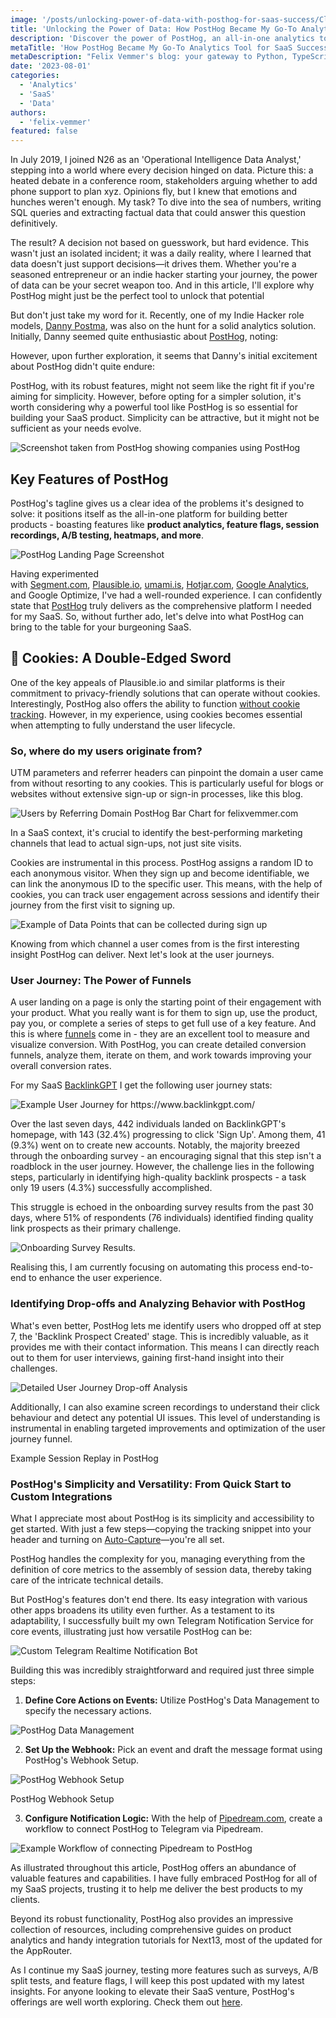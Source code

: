 ```yaml
---
image: '/posts/unlocking-power-of-data-with-posthog-for-saas-success/CleanShot-2023-07-29-at-23.43.24@2x.png'
title: 'Unlocking the Power of Data: How PostHog Became My Go-To Analytics Tool for SaaS Success'
description: 'Discover the power of PostHog, an all-in-one analytics tool for SaaS'
metaTitle: 'How PostHog Became My Go-To Analytics Tool for SaaS Success'
metaDescription: "Felix Vemmer's blog: your gateway to Python, TypeScript, full-stack mastery. Subscribe for exclusive content and become part of our learning community!"
date: '2023-08-01'
categories:
  - 'Analytics'
  - 'SaaS'
  - 'Data'
authors:
  - 'felix-vemmer'
featured: false
---
```


In July 2019, I joined N26 as an 'Operational Intelligence Data Analyst,' stepping into a world where every decision hinged on data. Picture this: a heated debate in a conference room, stakeholders arguing whether to add phone support to plan xyz. Opinions fly, but I knew that emotions and hunches weren't enough. My task? To dive into the sea of numbers, writing SQL queries and extracting factual data that could answer this question definitively.

The result? A decision not based on guesswork, but hard evidence. This wasn't just an isolated incident; it was a daily reality, where I learned that data doesn't just support decisions—it drives them. Whether you're a seasoned entrepreneur or an indie hacker starting your journey, the power of data can be your secret weapon too. And in this article, I'll explore why PostHog might just be the perfect tool to unlock that potential

But don't just take my word for it. Recently, one of my Indie Hacker role models, [Danny Postma](https://twitter.com/dannypostmaa?ref=felixvemmer.com), was also on the hunt for a solid analytics solution. Initially, Danny seemed quite enthusiastic about [PostHog](https://posthog.com/?ref=felixvemmer.com), noting:

<Tweet id="1670412104875282433" />

However, upon further exploration, it seems that Danny's initial excitement about PostHog didn't quite endure:

<Tweet id="1670646827618816002" />

PostHog, with its robust features, might not seem like the right fit if you're aiming for simplicity. However, before opting for a simpler solution, it's worth considering why a powerful tool like PostHog is so essential for building your SaaS product. Simplicity can be attractive, but it might not be sufficient as your needs evolve.

<Image
  className="my-4 rounded-lg"
  src="/posts/unlocking-power-of-data-with-posthog-for-saas-success/CleanShot-2023-07-06-at-20.40.49@2x.png"
  alt="Screenshot taken from PostHog showing companies using PostHog"
  width={800}
  height={600}
/>

## Key Features of PostHog

PostHog's tagline gives us a clear idea of the problems it's designed to solve: it positions itself as the all-in-one platform for building better products - boasting features like **product analytics, feature flags, session recordings, A/B testing, heatmaps, and more**.

<Image
  className="my-4 rounded-lg"
  src="/posts/unlocking-power-of-data-with-posthog-for-saas-success/CleanShot-2023-07-29-at-23.52.06@2x.png"
  alt="PostHog Landing Page Screenshot"
  width={800}
  height={600}
/>

Having experimented with [Segment.com](https://segment.com/?ref=felixvemmer.com), [Plausible.io](https://plausible.io/?ref=felixvemmer.com), [umami.is](https://umami.is/?ref=felixvemmer.com), [Hotjar.com](https://www.hotjar.com/?ref=felixvemmer.com), [Google Analytics](https://analytics.google.com/analytics?ref=felixvemmer.com), and Google Optimize, I've had a well-rounded experience. I can confidently state that [PostHog](https://posthog.com/?ref=felixvemmer.com) truly delivers as the comprehensive platform I needed for my SaaS. So, without further ado, let's delve into what PostHog can bring to the table for your burgeoning SaaS.

## 🍪 Cookies: A Double-Edged Sword

One of the key appeals of Plausible.io and similar platforms is their commitment to privacy-friendly solutions that can operate without cookies. Interestingly, PostHog also offers the ability to function [without cookie tracking](https://posthog.com/tutorials/cookieless-tracking?ref=felixvemmer.com). However, in my experience, using cookies becomes essential when attempting to fully understand the user lifecycle.

### So, where do my users originate from?

UTM parameters and referrer headers can pinpoint the domain a user came from without resorting to any cookies. This is particularly useful for blogs or websites without extensive sign-up or sign-in processes, like this blog.

<Image
  className="my-4 rounded-lg"
  src="/posts/unlocking-power-of-data-with-posthog-for-saas-success/CleanShot-2023-07-23-at-12.27.45@2x.png"
  alt="Users by Referring Domain PostHog Bar Chart for felixvemmer.com"
  width={800}
  height={600}
/>

In a SaaS context, it's crucial to identify the best-performing marketing channels that lead to actual sign-ups, not just site visits.

Cookies are instrumental in this process. PostHog assigns a random ID to each anonymous visitor. When they sign up and become identifiable, we can link the anonymous ID to the specific user. This means, with the help of cookies, you can track user engagement across sessions and identify their journey from the first visit to signing up.

<Image
  className="my-4 rounded-lg"
  src="/posts/unlocking-power-of-data-with-posthog-for-saas-success/CleanShot-2023-07-23-at-12.34.43@2x.png"
  alt="Example of Data Points that can be collected during sign up"
  width={800}
  height={600}
/>

Knowing from which channel a user comes from is the first interesting insight PostHog can deliver. Next let's look at the user journeys.

### User Journey: The Power of Funnels

A user landing on a page is only the starting point of their engagement with your product. What you really want is for them to sign up, use the product, pay you, or complete a series of steps to get full use of a key feature. And this is where [funnels](https://posthog.com/tutorials/funnels?ref=felixvemmer.com) come in - they are an excellent tool to measure and visualize conversion. With PostHog, you can create detailed conversion funnels, analyze them, iterate on them, and work towards improving your overall conversion rates.

For my SaaS [BacklinkGPT](https://www.backlinkgpt.com/?ref=felixvemmer.com) I get the following user journey stats:

<Image
  className="my-4 rounded-lg"
  src="/posts/unlocking-power-of-data-with-posthog-for-saas-success/CleanShot-2023-07-24-at-17.20.06@2x.png"
  alt="Example User Journey for https://www.backlinkgpt.com/"
  width={800}
  height={600}
/>

Over the last seven days, 442 individuals landed on BacklinkGPT's homepage, with 143 (32.4%) progressing
to click 'Sign Up'. Among them, 41 (9.3%) went on to create new accounts. Notably, the majority breezed
through the onboarding survey - an encouraging signal that this step isn't a roadblock in the user journey.
However, the challenge lies in the following steps, particularly in identifying high-quality backlink
prospects - a task only 19 users (4.3%) successfully accomplished.

This struggle is echoed in the onboarding survey results from the past 30 days, where 51% of respondents (76 individuals) identified finding quality link prospects as their primary challenge.

<Image
  className="my-4 rounded-lg"
  src="/posts/unlocking-power-of-data-with-posthog-for-saas-success/CleanShot-2023-07-24-at-17.38.01@2x.png"
  alt="Onboarding Survey Results."
  width={800}
  height={600}
/>

Realising this, I am currently focusing on automating this process end-to-end to enhance the user experience.

### Identifying Drop-offs and Analyzing Behavior with PostHog

What's even better, PostHog lets me identify users who dropped off at step 7, the 'Backlink Prospect Created' stage. This is incredibly valuable, as it provides me with their contact information. This means I can directly reach out to them for user interviews, gaining first-hand insight into their challenges.

<Image
  className="my-4 rounded-lg"
  src="/posts/unlocking-power-of-data-with-posthog-for-saas-success/CleanShot-2023-07-24-at-17.46.21@2x.png"
  alt="Detailed User Journey Drop-off Analysis"
  width={800}
  height={600}
/>

Additionally, I can also examine screen recordings to understand their click behaviour and detect any
potential UI issues. This level of understanding is instrumental in enabling targeted improvements and
optimization of the user journey funnel.

Example Session Replay in PostHog

### PostHog's Simplicity and Versatility: From Quick Start to Custom Integrations

What I appreciate most about PostHog is its simplicity and accessibility to get started. With just a few steps—copying the tracking snippet into your header and turning on [Auto-Capture](https://posthog.com/docs/product-analytics/autocapture?ref=felixvemmer.com)—you're all set.

PostHog handles the complexity for you, managing everything from the definition of core metrics to the assembly of session data, thereby taking care of the intricate technical details.

But PostHog's features don't end there. Its easy integration with various other apps broadens its utility even further. As a testament to its adaptability, I successfully built my own Telegram Notification Service for core events, illustrating just how versatile PostHog can be:

<Image
  className="my-4 rounded-lg"
  src="/posts/unlocking-power-of-data-with-posthog-for-saas-success/CleanShot-2023-07-29-at-23.33.00@2x.png"
  alt="Custom Telegram Realtime Notification Bot"
  width={800}
  height={600}
/>

Building this was incredibly straightforward and required just three simple steps:

1. **Define Core Actions on Events:** Utilize PostHog's Data Management to specify the necessary actions.

<Image
  className="my-4 rounded-lg"
  src="/posts/unlocking-power-of-data-with-posthog-for-saas-success/CleanShot-2023-07-29-at-23.23.12@2x.png"
  alt="PostHog Data Management"
  width={800}
  height={600}
/>

2. **Set Up the Webhook:** Pick an event and draft the message format using PostHog's Webhook Setup.

<Image
  className="my-4 rounded-lg"
  src="/posts/unlocking-power-of-data-with-posthog-for-saas-success/CleanShot-2023-07-29-at-23.25.08@2x-1.png"
  alt="PostHog Webhook Setup"
  width={800}
  height={600}
/>

PostHog Webhook Setup

3. **Configure Notification Logic:** With the help of [Pipedream.com](https://pipedream.com/workflows?ref=felixvemmer.com), create a workflow to connect PostHog to Telegram via Pipedream.

<Image
  className="my-4 rounded-lg"
  src="/posts/unlocking-power-of-data-with-posthog-for-saas-success/CleanShot-2023-07-29-at-23.29.36@2x.png"
  alt="Example Workflow of connecting Pipedream to PostHog"
  width={800}
  height={600}
/>

As illustrated throughout this article, PostHog offers an abundance of valuable features and capabilities. I have fully embraced PostHog for all of my SaaS projects, trusting it to help me deliver the best products to my clients.

Beyond its robust functionality, PostHog also provides an impressive collection of resources, including comprehensive guides on product analytics and handy integration tutorials for Next13, most of the updated for the AppRouter.

As I continue my SaaS journey, testing more features such as surveys, A/B split tests, and feature flags, I will keep this post updated with my latest insights. For anyone looking to elevate their SaaS venture, PostHog's offerings are well worth exploring. Check them out [here](https://posthog.com/docs?ref=felixvemmer.com).
